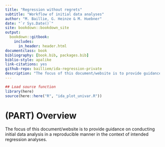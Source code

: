 ```yaml
--- 
title: "Regression without regrets"
subtitle: "Workflow of initial data analyses"
author: "M. Baillie, G. Heinze & M. Huebner"
date: "`r Sys.Date()`"
site: bookdown::bookdown_site
output: 
  bookdown::gitbook:
    includes:
      in_header: header.html
documentclass: book
bibliography: [book.bib, packages.bib]
biblio-style: apalike
link-citations: yes
github-repo: bailliem/ida-regression-private
description: "The focus of this document/website is to provide guidance on conducting initial data analysis in a reproducible manner in the context of intended regression analyses."
---
```



```r
## Load source function
library(here)
source(here::here("R", "ida_plot_univar.R"))
```


# (PART) Overview {-}


The focus of this document/website is to provide guidance on conducting initial data analysis in a reproducible manner in the context of intended regression analyses.
